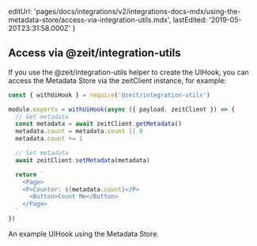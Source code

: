 
  editUrl:
    'pages/docs/integrations/v2/integrations-docs-mdx/using-the-metadata-store/access-via-integration-utils.mdx',
  lastEdited: '2019-05-20T23:31:58.000Z'
}

## Access via @zeit/integration-utils

If you use the @zeit/integration-utils helper to create the UIHook, you can access the Metadata Store via the zeitClient instance, for example:

```js
const { withUiHook } = require('@zeit/integration-utils')

module.exports = withUiHook(async ({ payload, zeitClient }) => {
  // Get metadata
  const metadata = await zeitClient.getMetadata()
  metadata.count = metadata.count || 0
  metadata.count += 1

  // Set metadata
  await zeitClient.setMetadata(metadata)

  return `
    <Page>
    <P>Counter: ${metadata.count}</P>
      <Button>Count Me</Button>
    </Page>
  `
})
```

<Caption>An example UIHook using the Metadata Store.</Caption>
